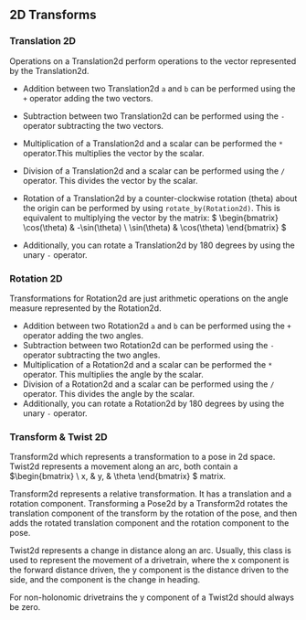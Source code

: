 ## 2D Transforms

### Translation 2D

Operations on a Translation2d perform operations to the vector represented by the Translation2d.

- Addition between two Translation2d `a` and `b` can be performed using the `+` operator adding the two vectors.
- Subtraction between two Translation2d can be performed using the `-` operator subtracting the two vectors.
- Multiplication of a Translation2d and a scalar can be performed the `*` operator.This multiplies the vector by the
  scalar.
- Division of a Translation2d and a scalar can be performed using the `/` operator. This divides the vector by the
  scalar.
- Rotation of a Translation2d by a counter-clockwise rotation (theta) about the origin can be performed by using
  `rotate_by(Rotation2d)`. This is equivalent to multiplying the vector by the matrix:
  $
\begin{bmatrix}
\cos(\theta) & -\sin(\theta) \\
\sin(\theta) & \cos(\theta)
\end{bmatrix}
$

- Additionally, you can rotate a Translation2d by 180 degrees by using the unary `-` operator.

### Rotation 2D

Transformations for Rotation2d are just arithmetic operations on the angle measure represented by the Rotation2d.

- Addition between two Rotation2d `a` and `b` can be performed using the `+` operator adding the two angles.
- Subtraction between two Rotation2d can be performed using the `-` operator subtracting the two angles.
- Multiplication of a Rotation2d and a scalar can be performed the `*` operator. This multiplies the angle by the
  scalar.
- Division of a Rotation2d and a scalar can be performed using the `/` operator. This divides the angle by the
  scalar.
- Additionally, you can rotate a Rotation2d by 180 degrees by using the unary `-` operator.

### Transform & Twist 2D

Transform2d which represents a transformation to a pose in 2d space. Twist2d represents a movement along an arc, both
contain a $\begin{bmatrix} \ x, & y, & \theta \end{bmatrix} $ matrix.

Transform2d represents a relative transformation. It has a translation and a rotation component. Transforming a Pose2d
by a Transform2d rotates the translation component of the transform by the rotation of the pose, and then adds the
rotated translation component and the rotation component to the pose.

Twist2d represents a change in distance along an arc. Usually, this class is used to represent the movement of a
drivetrain, where the x component is the forward distance driven, the y component is the distance driven to the side,
and the component is the change in heading.


<Callout>
  <p>
    For non-holonomic drivetrains the y component of a Twist2d should always be
    zero.
  </p>
</Callout>

